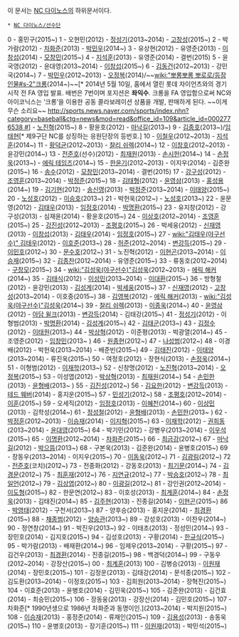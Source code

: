 이 문서는 [[NC 다이노스]]의 하위문서이다.

 * [[NC 다이노스/선수단]]

0 - 홍민구(2015~)
1 - 오현민(2012) - [[정성기]](2013~2014) - [[고창성]](2015~)
2 - 박가람(2012) - [[차화준]](2013) - [[박민우]](2014~)
3 - 유상현(2012) - 유영준(2013) - [[이창섭]](2014) - [[모창민]](2015~)
4 - [[지석훈]](2013) - 유영준(2014) - 결번(2015)
5 - 윤국영(2012) - 윤대영(2013~2014) - [[이창섭]](2015~)
6 - [[김동건]](2012~2013) - 강민국(2014~)
7 - [[박민우]](2012~2013) - [[오정복]](2014)/~~[[wiki:"뽀롱뽀롱 뽀로로/등장인물#s-2"크롱]](2014~)~~[* 2014년 5월 10일, 홈에서 열린 롯데 자이언츠와의 경기 시작 전 FA 영입 발표. 배번은 7번이며 포지션은 '''좌익수'''. 크롱을 FA 영입함으로써 NC와 아이코닉스는 ‘크롱’을 이용한 공동 콜라보레이션 상품을 개발, 판매하게 된다. ~~이게 무슨 소리요~~ [[http://sports.news.naver.com/sports/index.nhn?category=baseball&ctg=news&mod=read&office_id=109&article_id=0002776538 #]]] - [[노진혁]](2015~)
8 - 황윤호(2012) - [[마낙길]](2013~)
9 - [[김종호]](2013~)/[[임태현]][* 제9구단 NC를 상징하는 응원단장의 등번호.]
10 - [[이철우]](2012~2013) - [[지석훈]](2014~)
11 - [[황덕균]](2012~2013) - [[찰리 쉬렉]](2014~)
12 - [[이창호(야구선수)|이창호]](2012~2013) - 윤강민(2014~)
13 - [[전준호(동명이인)|전준호]](선수)(2012) - [[최재원(야구선수)|최재원]](2013) - [[손시헌]](2014~)
14 - [[손정욱]](2013~) - [[에릭 테임즈]](2014~)
15 - [[한윤기]](2012~2013) - 이지우(2014) - 김준완(2015~)
16 - [[송수]](2012) - [[모창민]](2013~2014) - 결번(2015)
17 - [[강구성]](2012) - [[조영훈]](2013~2014) - [[박정준]](2015~)
18 - [[김태형]](2012) - [[윤영삼]](2013) - [[홍성용]](2014~)
19 - [[김기현]](2012) - [[송신영]](2013) - [[박정준]](2013~2014) - [[이태양]](2015~)
20 - [[노성호]](2012) - [[이승호(1981)|이승호]](2013~)
21 - 박헌욱(2012~) - [[노성호]](2013~)
22 - 윤문영(2012) - [[김태우(야구선수)|김태우]](2013) - [[임정호]](2014) - [[박명환]](2015~)
23 - 유지창(2012) - 강구성(2013) - 심재윤(2014) - 황윤호(2015~)
24 - [[이상호]](2012~2014) - [[조영훈]](2015~)
25 - [[강진성]](2012~2013) - [[조평호]](2015~)
26 - 박세웅(2012) - [[신재영]](2013) - [[이창섭]](2013) - [[김태우(야구선수)|김태우]](2014) - [[임정호]](2015~)
27 - [[wiki:"김태우(야구선수)" 김태우]](2012) - [[이호준]](2013~)
28 - [[허준]](2012~2014) - [[변강득]](2015~)
29 - [[이민호(야구선수)|이민호]](2012~)
30 - [[문수호]](2012~)
31 - 노진혁(2012) - [[이현곤]](2013~2014) - [[이승재]](2015~)
32 - [[김종찬]](2012~2014) - 유영준(2015~)
33 - 류동호(2012~2014) - [[구창모]](2015~)
34 - [[wiki:"김성욱(야구선수)"김성욱]](2012~2013) - [[에릭 해커]](2014~)
35 - [[김태식]](2012) - [[이성민(야구선수)|이성민]](2013~2014) - [[이대환]](2015~)
36 - 방형철(2012) - 윤강민(2013) - [[김성계]](2014) - [[박세웅]](2015~)
37 - [[신재영]](2012) - [[고창성]](2013~2014) - 이호중(2015~)
38 - [[김영복]](2012) - [[에릭 해커]](2013) - [[wiki:"김성욱(야구선수)"김성욱]](2014~)
39 - [[찰리 쉬렉]](2013) - [[이종욱]](2014~)
40 - [[윤영삼]](2012) - [[아담 윌크]](2013) - [[변강득]](2014) - 김태강(2015~)
41 - [[정성기]](2012) - 이형범(2013) - [[박명환]](2014) - [[김성계]](2015~)
42 - [[김태군]](2013~)
43 - [[김정수]](2012) - [[이태원(야구선수)|이태원]](2013~) 
44 - [[박상혁]](2012) - 이준평(2013) - 박광열(2014~)
45 - 조영준(2012) - [[임창민]](2013~ )
46 - [[원종현]](2012~)
47 - [[나성범]](2012~)
48 - 이경배(2012) - 박헌욱(2013~2014) - 배준빈(2015~)
49 - [[김태진]](2012) - [[이태양(1993)|이태양]](2013~2014) - 류진욱(2015~)
50 - 여정호(2012) - 장현식(2013) - [[손정욱]](2014~)
51 - 이형범(2012) - [[이재학]](2013~)
52 - 신창명(2012) - [[노진혁]](2013~2014) - [[오정복]](2015~)
53 - 이성엽(2012) - [[박상혁]](2013) - [[최재원(야구선수)|최재원]](2014~)
54 - [[손민한]](2013) - [[윤형배(1994)|윤형배]](2013~ )
55 - [[김진성]](2012~)
56 - [[김요한]](2012) - [[변강득]](2013) - [[테드 웨버]](2014) - 홍지운(2015~)
57 - [[민성기]](2012~)
58 - [[조평호]](2012~2014) - [[이훈]](2015~)
59 - 오세직(2012) - [[임정호]](2013) - [[이혜천]](2014~)
60 - [[이상민]](2013) - 김학성(2014~)
61 - [[정성철]](2012) - [[윤형배(1994)|윤형배]](2013) - [[손민한]](2013~ )
62 - [[박정훈]](2012~2013) - [[이승재]](2014) - [[이지혁]](2015~)
63 - [[이재학]](2012) - [[권희동]](2013~2014) - [[윤대영]](2015~)
64 - 박기민(2012) - 강병우(2013~2014) - [[이우석]](2015~)
65 - [[이명환]](2012~2014) - [[차화준]](2015~)
66 - [[최금강]](2012~)
67 - [[마낙길]](2012) - [[박으뜸]](2013~)
68 - 구본욱(2013) - 김준완(2014) - 윤병호(2015~)
69 - 장동우(2013~2014) - 이지우(2015~)
70 - [[이동욱]](2012~)
71 - [[김광림]](2012~)
72 - [[전준호]](코치)(2012~)
73 - 전종화(2012) - 강동호(2013) - [[최기문]](2014~)
74 - [[김경문]](2012~)
75 - [[최훈재]](2012~)
76 - [[지연규]](2012~)
77 - [[박승호]](2012~)
78 - [[최일언]](2012~)
79 - [[김상엽]](2012~)
80 - [[이광길]](2012~)
81 - 강인권(2012~2014) - [[이도형]](2015~)
82 - 한문연(2012~)
83 - 이호성(2013) - [[최계훈]](2014~)
84 - [[손정욱]](2013) - 김태진(2014~)
85 - [[김주현]](2013) - 진종길(2014) - [[이현곤]](2015~)
86 - [[박영태]](2012) - 구천서(2013~)
87 - 양후승(2013) - 홍지운(2014) - [[최경환]](2015~)
88 - [[채종범]](2012) - [[양승관]](2013~)
89 - 강성호(2013) - 이찬우(2014~)
90 - 정연창(2014~)
91 - 박진우(2013~)
92 - 이태초(2013) - 정성민(2014~)
93 - 장민호(2014) - 김지호(2015~)
94 - 김성호(2013) - 구황(2014) - [[한규식]](2015~)
95 - 박가람(2013) - 배재환(2014~)
96 - 임제우(2013~2014) - 구황(2015~)
97 - 김건우(2013) - [[최경환]](2014) - 진종길(2015~)
98 - 백경덕(2014~)
99 - 구동우(2012~2014) - 강장산(2015~)
00 - [[최계훈]](2013)
100 - 김병승(2013) - [[이원재]](2014) - 장민호(2015~)
101 - 김정운(2013) - 김태강(2014) - 문석종(2015~)
102 - 김도환(2013~2014) - 이정호(2015~)
103 - 김희원(2013~2014) - 장혁진(2015~)
104 - 이효준(2013) - 윤병호(2014) - 김민욱(2015~)
105 - 김준완(2013) - 김건효(2014) - 최승민(2015~)
106 - 장동웅(2013) - 강장산(2014) - 김민호(2015~)
107 - 차화준[* 1990년생으로 1986년 차화준과 동명이인.](2013~2014) - 박지원(2015~)
108 - [[이승재]](2013) - 홍정준(2014) - 류재인(2015~)
109 - [[김용성]](2013) - 송동욱(2015~)
110 - 윤병호(2013) - 장기훈(2015~)
111 - [[이원재]](2013) - 박민석(2015~)
